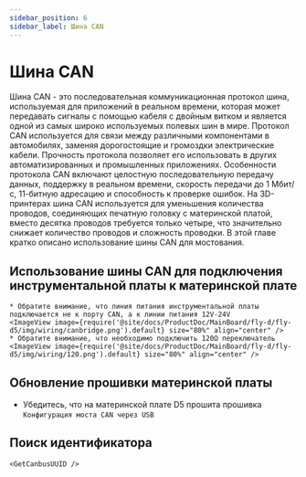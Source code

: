 ```yaml
---
sidebar_position: 6
sidebar_label: Шина CAN
---
```






# Шина CAN

Шина CAN - это последовательная коммуникационная протокол шина, используемая для приложений в реальном времени, которая может передавать сигналы с помощью кабеля с двойным витком и является одной из самых широко используемых полевых шин в мире. Протокол CAN используется для связи между различными компонентами в автомобилях, заменяя дорогостоящие и громоздки электрические кабели. Прочность протокола позволяет его использовать в других автоматизированных и промышленных приложениях. Особенности протокола CAN включают целостную последовательную передачу данных, поддержку в реальном времени, скорость передачи до 1 Мбит/с, 11-битную адресацию и способность к проверке ошибок.
На 3D-принтерах шина CAN используется для уменьшения количества проводов, соединяющих печатную головку с материнской платой, вместо десятка проводов требуется только четыре, что значительно снижает количество проводов и сложность проводки.
В этой главе кратко описано использование шины CAN для мостования.

## Использование шины CAN для подключения инструментальной платы к материнской плате

    * Обратите внимание, что линия питания инструментальной платы подключается не к порту CAN, а к линии питания 12V-24V
    <ImageView image={require('@site/docs/ProductDoc/MainBoard/fly-d/fly-d5/img/wiring/canbridge.png').default} size="80%" align="center" />
    * Обратите внимание, что необходимо подключить 120Ω переключатель
    <ImageView image={require('@site/docs/ProductDoc/MainBoard/fly-d/fly-d5/img/wiring/120.png').default} size="80%" align="center" />

## Обновление прошивки материнской платы

* Убедитесь, что на материнской плате D5 прошита прошивка `Конфигурация моста CAN через USB`


## Поиск идентификатора

    <GetCanbusUUID />